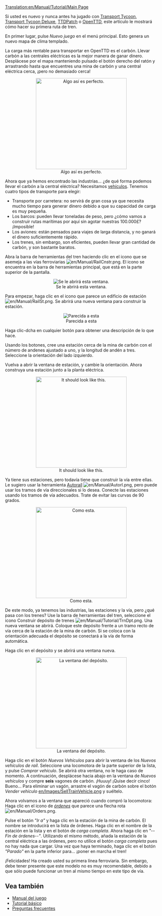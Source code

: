 [[Translation:en/Manual/Tutorial/Main Page]]

{{es/Manual/Tutorial/Tutorial}}
Si usted es nuevo y nunca antes ha jugado con [[es/Archive/OpenTTD/Transport Tycoon Deluxe|Transport Tycoon]], [[es/Archive/OpenTTD/Transport Tycoon Deluxe|Transport Tycoon Deluxe]], [[es/Archive/OpenTTD/TTDPatch|TTDPatch]] o [[es/Manual/Main Page|OpenTTD]], este artículo le mostrará cómo hacer su primera ruta de tren. 

En primer lugar, pulse ''Nuevo juego'' en el menú principal. Esto genera un nuevo mapa de clima templado.

La carga más rentable para transportar en OpenTTD es el carbón. Llevar carbón a las centrales eléctricas es la mejor manera de ganar dinero. Desplácese por el mapa manteniendo pulsado el botón derecho del ratón y arrastrando hasta que encuentres una mina de carbón y una central eléctrica cerca, ¡pero no demasiado cerca!

<center>[[File:en/Manual/Tutorial/Tutorial1.png|thumb|300px|center|Algo así es perfecto.]]</center>

Ahora que ya hemos encontrado las industrias... ¿de qué forma podemos llevar el carbón a la central eléctrica? Necesitamos [[es/Manual/Vehículos|vehículos]]. Tenemos cuatro tipos de transporte para elegir:
* Transporte por carretera: no servirá de gran cosa ya que necesita mucho tiempo para generar dinero debido a que su capacidad de carga es muy pequeña.
* Los barcos: pueden llevar toneladas de peso, pero ¿cómo vamos a construir rutas marítimas por aquí sin agotar nuestras 100.000£? ¡Imposible!
* Los aviones: están pensados para viajes de larga distancia, y no ganará el dinero suficientemente rápido.
* Los trenes, sin embargo, son eficientes, pueden llevar gran cantidad de carbón, y son bastante baratos.

Abra la barra de herramientas del tren haciendo clic en el icono que se asemeja a las vías ferroviarias [[File:en/Manual/RailCnstr.png]]. El icono se encuentra en la barra de herramientas principal, que está en la parte superior de la pantalla.
<center>[[File:es/Manual/Railroad Construction.png|center|Se le abrirá esta ventana.]]</center>

Para empezar, haga clic en el icono que parece un edificio de estación[[File:en/Manual/RailSt.png]]. Se abrirá una nueva ventana para construir la estación.
<center>[[File:es/Manual/Stationgui.png|center|frame|Parecida a esta]]</center>

Haga clic-dcha en cualquier botón para obtener una descripción de lo que hace.

Usando los botones, cree una estación cerca de la mina de carbón con el número de andenes ajustado a uno, y la longitud de andén a tres. Seleccione la orientación del lado izquierdo.

Vuelva a abrir la ventana de estación, y cambie la orientación. Ahora construya una estación junto a la planta eléctrica.
<center>[[File:en/Manual/Tutorial/Tutorial2.png|thumb|300px|center|It should look like this.]]</center>

Ya tiene sus estaciones, pero todavía tiene que construir la vía entre ellas. Le sugiero usar la herramienta [[es/Autoraíl|Autoraíl]] [[File:en/Manual/Autorl.png]], pero puede usar los tramos de vía direccionales si lo desea. Conecte las estaciones usando los tramos de vía adecuados. Trate de evitar las curvas de 90 grados.

<center>[[File:en/Manual/Tutorial/Tutorial3.png|thumb|300px|center|Como esta.]]</center>

De este modo, ya tenemos las industrias, las estaciones y la vía, pero ¿qué pasa con los trenes? Use la barra de herramientas del tren, seleccione el icono Construir depósito de trenes [[File:en/Manual/Tutorial/TrnDpt.png]]. Una nueva ventana se abrirá. Coloque este depósito frente a un tramo recto de vía cerca de la estación de la mina de carbón. Si se coloca con la orientación adecuada el depósito se conectará a la vía de forma automática.

Haga clic en el depósito y se abrirá una ventana nueva.

<center>[[File:en/Manual/Tutorial/Tutorial4.png|thumb|300px|center|La ventana del depósito.]]</center>

Haga clic en el botón ''Nuevos Vehículos'' para abrir la ventana de los ''Nuevos vehículos de raíl''. Seleccione una locomotora de la parte superior de la lista, y pulse ''Comprar vehículo''. Se abrirá otra ventana, no le haga caso de momento. A continuación, desplácese hacia abajo en la ventana de ''Nuevos vehículos'' y compre '''seis''' vagones de carbón. ¡Huuuy! ¡Quise decir cinco! Bueno... Para eliminar un vagón, arrastre el vagón de carbón sobre el botón ''Vender vehículo'' [[en/Images/SellTrainVehicle.png]] y suéltelo.

Ahora volvamos a la ventana que apareció cuando compró la locomotora: Haga clic en el icono de ''[[es/Manual/Órdenes|órdenes]]'' que parece una flecha rota [[File:en/Manual/Orders.png]].

Pulse el botón ''"Ir a"'' y haga clic en la estación de la mina de carbón. El nombre se introducirá en la lista de órdenes. Haga clic en el nombre de la estación en la lista y en el botón de ''carga completa''. Ahora haga clic en ''"--Fin de órdenes--"''. Utilizando el mismo método, añada la estación de la central eléctrica a las órdenes, pero no utilice el botón ''carga completa'' pues no hay nada que cargar. Una vez que haya terminado, haga clic en el botón ''"Parado"'' en la parte inferior para... ¡poner en marcha el tren!

¡Felicidades! Ha creado usted su primera línea ferroviaria. Sin embargo, debe tener presente que este modelo no es muy recomendable, debido a que sólo puede funcionar un tren al mismo tiempo en este tipo de vía.

==Vea también==
*[[es/Manual/Main Page|Manual del juego]]
*[[es/Manual/Tutorial/Tutorial|Tutorial básico]]
*[[es/Archive/Community/Preguntas frecuentes|Preguntas frecuentes]]